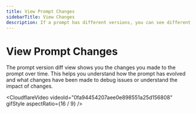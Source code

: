 ```yaml
---
title: View Prompt Changes
sidebarTitle: View Changes
description: If a prompt has different versions, you can see different changes you made to the prompt over time. This helps you understand how the prompt has evolved and what changes have been made.
---
```


# View Prompt Changes

The prompt version diff view shows you the changes you made to the prompt over time. This helps you understand how the prompt has evolved and what changes have been made to debug issues or understand the impact of changes.

<CloudflareVideo
  videoId="0fa94454207aee0e898551a25d156808"
  gifStyle
  aspectRatio={16 / 9}
/>